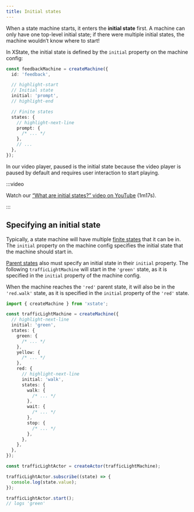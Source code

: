 ```yaml
---
title: Initial states
---
```


When a state machine starts, it enters the **initial state** first. A machine can only have one top-level initial state; if there were multiple initial states, the machine wouldn’t know where to start!

In XState, the initial state is defined by the `initial` property on the machine config:

```ts
const feedbackMachine = createMachine({
  id: 'feedback',

  // highlight-start
  // Initial state
  initial: 'prompt',
  // highlight-end

  // Finite states
  states: {
    // highlight-next-line
    prompt: {
      /* ... */
    },
    // ...
  },
});
```

In our video player, paused is the initial state because the video player is paused by default and requires user interaction to start playing.

:::video

Watch our [“What are initial states?” video on YouTube](https://www.youtube.com/watch?v=goCpmgyrjL0&list=PLvWgkXBB3dd4I_l-djWVU2UGPyBgKfnTQ&index=3) (1m17s).

:::

<EmbedMachine
  name="Video player"
  embedURL="https://stately.ai/registry/editor/embed/e13bef2b-bb13-4465-96ac-0bc25340688e?machineId=3ebc8874-2294-480b-a06e-74845337cd8d"
/>

## Specifying an initial state

Typically, a state machine will have multiple [finite states](finite-states.mdx) that it can be in. The `initial` property on the machine config specifies the initial state that the machine should start in.

[Parent states](parent-states.mdx) also must specify an initial state in their `initial` property. The following `trafficLightMachine` will start in the `'green'` state, as it is specified in the `initial` property of the machine config.

When the machine reaches the `'red'` parent state, it will also be in the `'red.walk'` state, as it is specified in the `initial` property of the `'red'` state.

```ts
import { createMachine } from 'xstate';

const trafficLightMachine = createMachine({
  // highlight-next-line
  initial: 'green',
  states: {
    green: {
      /* ... */
    },
    yellow: {
      /* ... */
    },
    red: {
      // highlight-next-line
      initial: 'walk',
      states: {
        walk: {
          /* ... */
        },
        wait: {
          /* ... */
        },
        stop: {
          /* ... */
        },
      },
    },
  },
});

const trafficLightActor = createActor(trafficLightMachine);

trafficLightActor.subscribe((state) => {
  console.log(state.value);
});

trafficLightActor.start();
// logs 'green'
```
